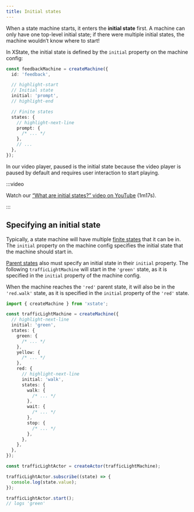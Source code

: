 ```yaml
---
title: Initial states
---
```


When a state machine starts, it enters the **initial state** first. A machine can only have one top-level initial state; if there were multiple initial states, the machine wouldn’t know where to start!

In XState, the initial state is defined by the `initial` property on the machine config:

```ts
const feedbackMachine = createMachine({
  id: 'feedback',

  // highlight-start
  // Initial state
  initial: 'prompt',
  // highlight-end

  // Finite states
  states: {
    // highlight-next-line
    prompt: {
      /* ... */
    },
    // ...
  },
});
```

In our video player, paused is the initial state because the video player is paused by default and requires user interaction to start playing.

:::video

Watch our [“What are initial states?” video on YouTube](https://www.youtube.com/watch?v=goCpmgyrjL0&list=PLvWgkXBB3dd4I_l-djWVU2UGPyBgKfnTQ&index=3) (1m17s).

:::

<EmbedMachine
  name="Video player"
  embedURL="https://stately.ai/registry/editor/embed/e13bef2b-bb13-4465-96ac-0bc25340688e?machineId=3ebc8874-2294-480b-a06e-74845337cd8d"
/>

## Specifying an initial state

Typically, a state machine will have multiple [finite states](finite-states.mdx) that it can be in. The `initial` property on the machine config specifies the initial state that the machine should start in.

[Parent states](parent-states.mdx) also must specify an initial state in their `initial` property. The following `trafficLightMachine` will start in the `'green'` state, as it is specified in the `initial` property of the machine config.

When the machine reaches the `'red'` parent state, it will also be in the `'red.walk'` state, as it is specified in the `initial` property of the `'red'` state.

```ts
import { createMachine } from 'xstate';

const trafficLightMachine = createMachine({
  // highlight-next-line
  initial: 'green',
  states: {
    green: {
      /* ... */
    },
    yellow: {
      /* ... */
    },
    red: {
      // highlight-next-line
      initial: 'walk',
      states: {
        walk: {
          /* ... */
        },
        wait: {
          /* ... */
        },
        stop: {
          /* ... */
        },
      },
    },
  },
});

const trafficLightActor = createActor(trafficLightMachine);

trafficLightActor.subscribe((state) => {
  console.log(state.value);
});

trafficLightActor.start();
// logs 'green'
```
